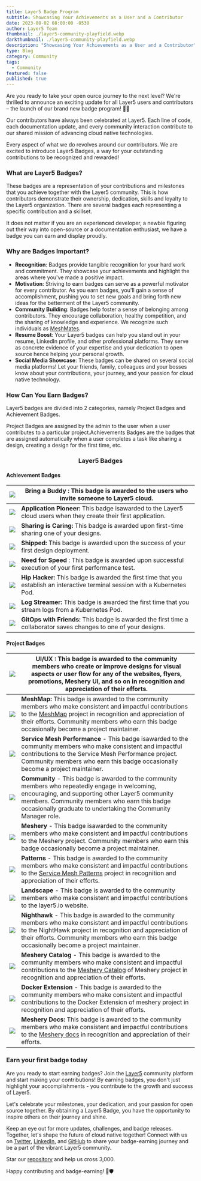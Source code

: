 ```yaml
---
title: Layer5 Badge Program
subtitle: Showcasing Your Achievements as a User and a Contributor
date: 2023-08-02 08:00:00 -0530
author: Layer5 Team
thumbnail: ./layer5-community-playfield.webp
darkthumbnail: ./layer5-community-playfield.webp
description: "Showcasing Your Achievements as a User and a Contributor"
type: Blog
category: Community
tags:
  - Community
featured: false
published: true
---
```



<BlogWrapper>

Are you ready to take your open ource journey to the next level? We're thrilled to announce an exciting update for all Layer5 users and contributors – the launch of our brand new badge program! 🎉🎈

Our contributors have always been celebrated at Layer5. Each line of code, each documentation update, and every community interaction contribute to our shared mission of advancing cloud native technologies.

Every aspect of what we do revolves around our contributors. We are excited to introduce Layer5 Badges, a way for your outstanding contributions to be recognized and rewarded!

### What are Layer5 Badges?

These badges are a representation of your contributions and milestones that you achieve together with the Layer5 community. This is how contributors demonstrate their ownership, dedication, skills and loyalty to the Layer5 organization. There are several badges each representing a specific contribution and a skillset.

It does not matter if you are an experienced developer, a newbie figuring out their way into open-source or a documentation enthusiast, we have a badge you can earn and display proudly.

### Why are Badges Important?

  - **Recognition**: Badges provide tangible recognition for your hard work and commitment. They showcase your achievements and highlight the areas where you've made a positive impact.
  - **Motivation**: Striving to earn badges can serve as a powerful motivator for every contributor. As you earn badges, you'll gain a sense of accomplishment, pushing you to set new goals and bring forth new ideas for the betterment of the Layer5 community.
  - **Community Building**: Badges help foster a sense of belonging among contributors. They encourage collaboration, healthy competition, and the sharing of knowledge and experience. We recognize such individuals as [MeshMates](/community/meshmates).
  - **Resume Boost**: Your Layer5 badges can help you stand out in your resume, LinkedIn profile, and other professional platforms. They serve as concrete evidence of your expertise and your dedication to open source hence helping your personal growth.
 - **Social Media Showcase**: These badges can be shared on several social media platforms! Let your friends, family, colleagues and your bosses know about your contributions, your journey, and your passion for cloud native technology.

### How Can You Earn Badges?

Layer5 badges are divided into 2 categories, namely Project Badges and Achievement Badges.

Project Badges are assigned by the admin to the user when a user contributes to a particular project.Achievements Badges are the badges that are assigned automatically when a user completes a task like sharing a design, creating a design for the first time, etc.

<h3 align="center">Layer5 Badges</h3>
<h4>Achievement Badges</h4>

| ![](https://raw.githubusercontent.com/layer5labs/meshery-extensions-packages/master/assets/badges/bring-a-buddy/bring-a-buddy.svg) | **Bring a Buddy** : This badge is awarded to the users who invite someone to Layer5 cloud. |
| --- | --- |
| ![](https://github.com/layer5labs/meshery-extensions-packages/raw/master/assets/badges/first-application/first-application.svg) | **Application Pioneer:** This badge isawarded to the Layer5 cloud users when they create their first application. |
| ![](https://github.com/layer5labs/meshery-extensions-packages/raw/master/assets/badges/first-collaborator/first-collaborator.svg) | **Sharing is Caring:** This badge is awarded upon first-time sharing one of your designs. |
| ![](https://github.com/layer5labs/meshery-extensions-packages/raw/master/assets/badges/first-deployment/first-deployment.svg) | **Shipped:** This badge is awarded upon the success of your first design deployment. |
| ![](https://raw.githubusercontent.com/layer5labs/meshery-extensions-packages/master/assets/badges/need-for-speed/need-for-speed.svg) | **Need for Speed** : This badge is awarded upon successful execution of your first performance test. |
| ![](https://raw.githubusercontent.com/layer5labs/meshery-extensions-packages/master/assets/badges/first-interactive-terminal-session/first-interactive-terminal-session.svg) | **Hip Hacker:** This badge is awarded the first time that you establish an interactive terminal session with a Kubernetes Pod. |
| ![](https://raw.githubusercontent.com/layer5labs/meshery-extensions-packages/master/assets/badges/first-log-streaming-session/first-log-streaming-session.svg) | **Log Streamer:** This badge is awarded the first time that you stream logs from a Kubernetes Pod. |
| ![](https://raw.githubusercontent.com/layer5labs/meshery-extensions-packages/master/assets/badges/gitops-with-friends/gitops-with-friends.svg) | **GitOps with Friends:** This badge is awarded the first time a collaborator saves changes to one of your designs. |

<h4>Project Badges</h4>

| ![](https://raw.githubusercontent.com/layer5labs/meshery-extensions-packages/master/assets/badges/ui-ux/ui-ux.svg) | **UI/UX** : This badge is awarded to the community members who create or improve designs for visual aspects or user flow for any of the websites, flyers, promotions, Meshery UI, and so on in recognition and appreciation of their efforts. |
| --- | --- |
| ![](https://raw.githubusercontent.com/layer5labs/meshery-extensions-packages/master/assets/badges/meshmap/meshmap.svg) | **MeshMap:** This badge is awarded to the community members who make consistent and impactful contributions to the [MeshMap](https://layer5.io/cloud-native-management/meshmap) project in recognition and appreciation of their efforts. Community members who earn this badge occasionally become a project maintainer. |
| ![](https://raw.githubusercontent.com/layer5labs/meshery-extensions-packages/master/assets/badges/smp/smp.svg) | **Service Mesh Performance** - This badge isawarded to the community members who make consistent and impactful contributions to the Service Mesh Performance project. Community members who earn this badge occasionally become a project maintainer. |
| ![](https://raw.githubusercontent.com/layer5labs/meshery-extensions-packages/master/assets/badges/community/community.svg) | **Community** - This badge is awarded to the community members who repeatedly engage in welcoming, encouraging, and supporting other Layer5 community members. Community members who earn this badge occasionally graduate to undertaking the Community Manager role. |
| ![](https://raw.githubusercontent.com/layer5labs/meshery-extensions-packages/master/assets/badges/meshery/meshery.svg) | **Meshery** - This badge isawarded to the community members who make consistent and impactful contributions to the Meshery project. Community members who earn this badge occasionally become a project maintainer. |
| ![](https://raw.githubusercontent.com/layer5labs/meshery-extensions-packages/master/assets/badges/patterns/patterns.svg) | **Patterns** - This badge is awarded to the community members who make consistent and impactful contributions to the [Service Mesh Patterns](https://service-mesh-patterns.github.io/service-mesh-patterns) project in recognition and appreciation of their efforts. |
| ![](https://raw.githubusercontent.com/layer5labs/meshery-extensions-packages/master/assets/badges/landscape/landscape.svg) | **Landscape** - This badge is awarded to the community members who make consistent and impactful contributions to the layer5.io website. |
| ![](https://raw.githubusercontent.com/layer5labs/meshery-extensions-packages/master/assets/badges/nighthawk/nighthawk.svg)  | **Nighthawk** - This badge is awarded to the community members who make consistent and impactful contributions to the NightHawk project in recognition and appreciation of their efforts. Community members who earn this badge occasionally become a project maintainer. |
| ![](https://raw.githubusercontent.com/layer5labs/meshery-extensions-packages/master/assets/badges/meshery-catalog/meshery-catalog.svg)  | **Meshery Catalog** - This badge is awarded to the community members who make consistent and impactful contributions to the [Meshery Catalog](https://meshery.io/catalog) of Meshery project in recognition and appreciation of their efforts. |
| ![](https://raw.githubusercontent.com/layer5labs/meshery-extensions-packages/master/assets/badges/docker-extension/docker-extension.svg)  | **Docker Extension** - This badge is awarded to the community members who make consistent and impactful contributions to the Docker Extension of meshery project in recognition and appreciation of their efforts. |
| ![](https://raw.githubusercontent.com/layer5labs/meshery-extensions-packages/master/assets/badges/meshery-docs/meshery-docs.svg)  | **Meshery Docs:** This badge is awarded to the community members who make consistent and impactful contributions to the [Meshery docs](https://docs.meshery.io/) in recognition and appreciation of their efforts. | 


### Earn your first badge today

Are you ready to start earning badges? Join the [Layer5](http://layer5.io/) community platform and start making your contributions! By earning badges, you don't just highlight your accomplishments - you contribute to the growth and success of Layer5.

Let's celebrate your milestones, your dedication, and your passion for open source together. By obtaining a Layer5 Badge, you have the opportunity to inspire others on their journey and shine.

Keep an eye out for more updates, challenges, and badge releases. Together, let's shape the future of cloud native together! Connect with us on [Twitter](https://twitter.com/layer5), [LinkedIn](https://www.linkedin.com/company/layer5), and [GitHub](https://github.com/meshery/meshery) to share your badge-earning journey and be a part of the vibrant Layer5 community.

Star our [repository](https://github.com/meshery/meshery) and help us cross 3,000.

Happy contributing and badge-earning! 🚀🛡️
</BlogWrapper>
